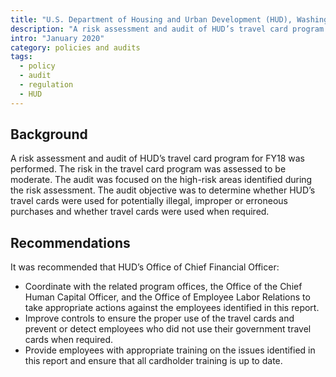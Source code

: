 ```yaml
---
title: "U.S. Department of Housing and Urban Development (HUD), Washington, DC - Government Travel Cards"
description: "A risk assessment and audit of HUD’s travel card program for FY18 was performed."
intro: "January 2020"
category: policies and audits
tags:
  - policy
  - audit
  - regulation
  - HUD
---
```



<LinkButton link="/files/audits/2020-hud-travel.pdf" text="View Full Audit" />

## Background

A risk assessment and audit of HUD’s travel card program for FY18 was performed. The risk in the travel card program was assessed to be moderate. The audit was focused on the high-risk areas identified during the risk assessment. The audit objective was to determine whether HUD’s travel cards were used for potentially illegal, improper or erroneous purchases and whether travel cards were used when required.

## Recommendations

It was recommended that HUD’s Office of Chief Financial Officer:

- Coordinate with the related program offices, the Office of the Chief Human Capital Officer, and the Office of Employee Labor Relations to take appropriate actions against the employees identified in this report.
- Improve controls to ensure the proper use of the travel cards and prevent or detect employees who did not use their government travel cards when required.
- Provide employees with appropriate training on the issues identified in this report and ensure that all cardholder training is up to date. 
